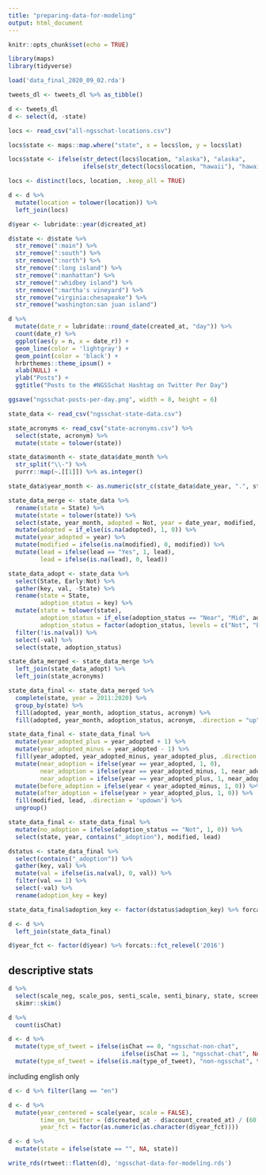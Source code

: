 ```yaml
---
title: "preparing-data-for-modeling"
output: html_document
---
```


```r
knitr::opts_chunk$set(echo = TRUE)
```


```r
library(maps)
library(tidyverse)
```

```r
load('data_final_2020_09_02.rda')
```

```r
tweets_dl <- tweets_dl %>% as_tibble()

d <- tweets_dl
d <- select(d, -state)

locs <- read_csv("all-ngsschat-locations.csv")

locs$state <- maps::map.where("state", x = locs$lon, y = locs$lat)

locs$state <- ifelse(str_detect(locs$location, "alaska"), "alaska",
                     ifelse(str_detect(locs$location, "hawaii"), "hawaii", locs$state))

locs <- distinct(locs, location, .keep_all = TRUE)

d <- d %>% 
  mutate(location = tolower(location)) %>% 
  left_join(locs)

d$year <- lubridate::year(d$created_at)

d$state <- d$state %>% 
  str_remove(":main") %>%
  str_remove(":south") %>%
  str_remove(":north") %>%
  str_remove(":long island") %>%
  str_remove(":manhattan") %>%
  str_remove(":whidbey island") %>%
  str_remove(":martha's vineyard") %>% 
  str_remove("virginia:chesapeake") %>% 
  str_remove("washington:san juan island")
```

```r
d %>% 
  mutate(date_r = lubridate::round_date(created_at, "day")) %>% 
  count(date_r) %>% 
  ggplot(aes(y = n, x = date_r)) +
  geom_line(color = 'lightgray') +
  geom_point(color = 'black') +
  hrbrthemes::theme_ipsum() +
  xlab(NULL) +
  ylab("Posts") +
  ggtitle("Posts to the #NGSSchat Hashtag on Twitter Per Day")

ggsave("ngsschat-posts-per-day.png", width = 8, height = 6)
```

```r
state_data <- read_csv("ngsschat-state-data.csv")

state_acronyms <- read_csv("state-acronyms.csv") %>% 
  select(state, acronym) %>% 
  mutate(state = tolower(state))

state_data$month <- state_data$date_month %>% 
  str_split("\\-") %>% 
  purrr::map(~.[[1]]) %>% as.integer()

state_data$year_month <- as.numeric(str_c(state_data$date_year, ".", state_data$month))

state_data_merge <- state_data %>% 
  rename(state = State) %>% 
  mutate(state = tolower(state)) %>% 
  select(state, year_month, adopted = Not, year = date_year, modified, lead) %>% 
  mutate(adopted = if_else(is.na(adopted), 1, 0)) %>% 
  mutate(year_adopted = year) %>% 
  mutate(modified = ifelse(is.na(modified), 0, modified)) %>% 
  mutate(lead = ifelse(lead == "Yes", 1, lead),
         lead = ifelse(is.na(lead), 0, lead))

state_data_adopt <- state_data %>%
  select(State, Early:Not) %>%
  gather(key, val, -State) %>%
  rename(state = State,
         adoption_status = key) %>%
  mutate(state = tolower(state),
         adoption_status = if_else(adoption_status == "Near", "Mid", adoption_status),
         adoption_status = factor(adoption_status, levels = c("Not", "Early", "Mid", "Late"))) %>%
  filter(!is.na(val)) %>%
  select(-val) %>% 
  select(state, adoption_status)

state_data_merged <- state_data_merge %>% 
  left_join(state_data_adopt) %>% 
  left_join(state_acronyms)

state_data_final <- state_data_merged %>% 
  complete(state, year = 2011:2020) %>% 
  group_by(state) %>% 
  fill(adopted, year_month, adoption_status, acronym) %>% 
  fill(adopted, year_month, adoption_status, acronym, .direction = "up")

state_data_final <- state_data_final %>% 
  mutate(year_adopted_plus = year_adopted + 1) %>% 
  mutate(year_adopted_minus = year_adopted - 1) %>% 
  fill(year_adopted, year_adopted_minus, year_adopted_plus, .direction = "updown") %>% 
  mutate(near_adoption = ifelse(year == year_adopted, 1, 0),
         near_adoption = ifelse(year == year_adopted_minus, 1, near_adoption),
         near_adoption = ifelse(year == year_adopted_plus, 1, near_adoption)) %>% 
  mutate(before_adoption = ifelse(year < year_adopted_minus, 1, 0)) %>% 
  mutate(after_adoption = ifelse(year > year_adopted_plus, 1, 0)) %>% 
  fill(modified, lead, .direction = 'updown') %>% 
  ungroup()

state_data_final <- state_data_final %>% 
  mutate(no_adoption = ifelse(adoption_status == "Not", 1, 0)) %>% 
  select(state, year, contains("_adoption"), modified, lead)

dstatus <- state_data_final %>% 
  select(contains("_adoption")) %>% 
  gather(key, val) %>% 
  mutate(val = ifelse(is.na(val), 0, val)) %>% 
  filter(val == 1) %>% 
  select(-val) %>% 
  rename(adoption_key = key)

state_data_final$adoption_key <- factor(dstatus$adoption_key) %>% forcats::fct_relevel("no_adoption")
```

```r
d <- d %>% 
  left_join(state_data_final)

d$year_fct <- factor(d$year) %>% forcats::fct_relevel('2016')
```

## descriptive stats

```r
d %>% 
  select(scale_neg, scale_pos, senti_scale, senti_binary, state, screen_name, year, near_adoption, before_adoption, after_adoption, no_adoption) %>% 
  skimr::skim()
```

```r
d %>% 
  count(isChat)

d <- d %>% 
  mutate(type_of_tweet = ifelse(isChat == 0, "ngsschat-non-chat",
                                ifelse(isChat == 1, "ngsschat-chat", NA))) %>% 
  mutate(type_of_tweet = ifelse(is.na(type_of_tweet), "non-ngsschat", type_of_tweet))
```

including english only 
```r
d <- d %>% filter(lang == "en")
```

```r
d <- d %>% 
  mutate(year_centered = scale(year, scale = FALSE),
         time_on_twitter = (d$created_at - d$account_created_at) / (60 * 60 * 24) / 365,
         year_fct = factor(as.numeric(as.character(d$year_fct))))

d <- d %>% 
  mutate(state = ifelse(state == "", NA, state))
```

```r
write_rds(rtweet::flatten(d), 'ngsschat-data-for-modeling.rds')
```
